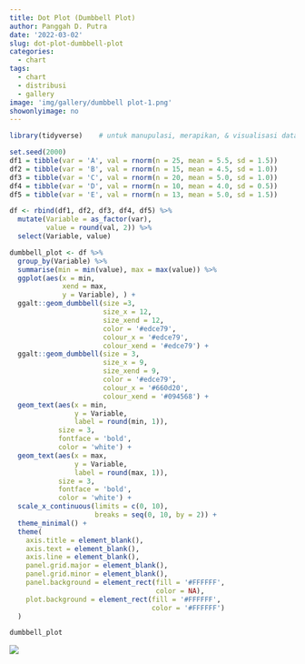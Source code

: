 ```yaml
---
title: Dot Plot (Dumbbell Plot)
author: Panggah D. Putra
date: '2022-03-02'
slug: dot-plot-dumbbell-plot
categories:
  - chart
tags:
  - chart
  - distribusi
  - gallery
image: 'img/gallery/dumbbell plot-1.png'
showonlyimage: no
---
```

<!--more-->

```r
library(tidyverse)    # untuk manupulasi, merapikan, & visualisasi data
```

```r
set.seed(2000)
df1 = tibble(var = 'A', val = rnorm(n = 25, mean = 5.5, sd = 1.5))
df2 = tibble(var = 'B', val = rnorm(n = 15, mean = 4.5, sd = 1.0))
df3 = tibble(var = 'C', val = rnorm(n = 20, mean = 5.0, sd = 1.0))
df4 = tibble(var = 'D', val = rnorm(n = 10, mean = 4.0, sd = 0.5))
df5 = tibble(var = 'E', val = rnorm(n = 13, mean = 5.0, sd = 1.5))

df <- rbind(df1, df2, df3, df4, df5) %>%
  mutate(Variable = as_factor(var),
         value = round(val, 2)) %>%
  select(Variable, value)
```

```r
dumbbell_plot <- df %>%
  group_by(Variable) %>%
  summarise(min = min(value), max = max(value)) %>%
  ggplot(aes(x = min,
             xend = max,
             y = Variable), ) +
  ggalt::geom_dumbbell(size =3,
                       size_x = 12,
                       size_xend = 12,
                       color = '#edce79',
                       colour_x = '#edce79',
                       colour_xend = '#edce79') +
  ggalt::geom_dumbbell(size = 3,
                       size_x = 9,
                       size_xend = 9,
                       color = '#edce79',
                       colour_x = '#660d20',
                       colour_xend = '#094568') +
  geom_text(aes(x = min,
                y = Variable,
                label = round(min, 1)), 
            size = 3,
            fontface = 'bold',
            color = 'white') +
  geom_text(aes(x = max,
                y = Variable,
                label = round(max, 1)), 
            size = 3,
            fontface = 'bold',
            color = 'white') +
  scale_x_continuous(limits = c(0, 10),
                     breaks = seq(0, 10, by = 2)) +
  theme_minimal() +
  theme(
    axis.title = element_blank(),
    axis.text = element_blank(),
    axis.line = element_blank(),
    panel.grid.major = element_blank(),
    panel.grid.minor = element_blank(),
    panel.background = element_rect(fill = '#FFFFFF',
                                    color = NA),
    plot.background = element_rect(fill = '#FFFFFF',
                                   color = '#FFFFFF')
  )
```

```r
dumbbell_plot
```

![](images/dumbbell plot-1.png)
